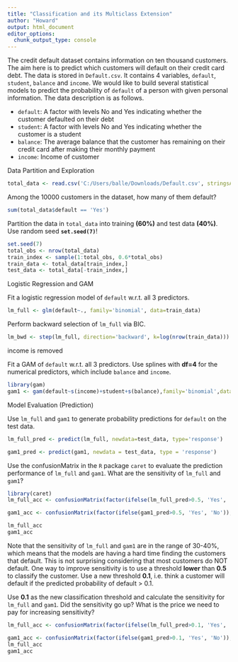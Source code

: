 ```yaml
---
title: "Classification and its Multiclass Extension"
author: "Howard"
output: html_document
editor_options: 
  chunk_output_type: console
---
```



The credit default dataset contains information on ten thousand customers. The aim here is to predict which customers will default on their credit card debt. The data is stored in `Default.csv`. It contains 4 variables, `default`, `student`, `balance` and `income`. We would like to build several statistical models to predict the probability of `default` of a person with given personal information. The data description is as follows.

+ `default`: A factor with levels No and Yes indicating whether the customer defaulted on their debt
+ `student`: A factor with levels No and Yes indicating whether the customer is a student
+ `balance`: The average balance that the customer has remaining on their credit card after making their monthly payment
+ `income`: Income of customer


Data Partition and Exploration

```r
total_data <- read.csv('C:/Users/balle/Downloads/Default.csv', stringsAsFactors=T)
```



Among the 10000 customers in the dataset, how many of them default?
```r
sum(total_data$default == 'Yes')
```


Partition the data in `total_data` into training **(60%)** and test data **(40%)**. Use random seed **`set.seed(7)`**!
```r

set.seed(7)
total_obs <- nrow(total_data)
train_index <- sample(1:total_obs, 0.6*total_obs)
train_data <- total_data[train_index,]
test_data <- total_data[-train_index,]
```


Logistic Regression and GAM

Fit a logistic regression model of `default` w.r.t. all 3 predictors.
```r
lm_full <- glm(default~., family='binomial', data=train_data)
```


Perform backward selection of `lm_full` via BIC.
```r
lm_bwd <- step(lm_full, direction='backward', k=log(nrow(train_data)))
```
income is removed

Fit a GAM of `default` w.r.t. all 3 predictors. Use splines with **df=4** for the numerical predictors, which include `balance ` and `income`.
```r
library(gam)
gam1 <- gam(default~s(income)+student+s(balance),family='binomial',data=train_data)
```


Model Evaluation (Prediction)

Use `lm_full` and `gam1` to generate probability predictions for `default` on the test data.
```r

lm_full_pred <- predict(lm_full, newdata=test_data, type='response')

gam1_pred <- predict(gam1, newdata = test_data, type = 'response')
```


Use the confusionMatrix in the `R` package `caret` to evaluate the prediction performance of `lm_full` and `gam1`. What are the sensitivity of `lm_full` and `gam1`?
```r
library(caret)
lm_full_acc <- confusionMatrix(factor(ifelse(lm_full_pred>0.5, 'Yes', 'No')), test_data$default, positive = 'Yes')

gam1_acc <- confusionMatrix(factor(ifelse(gam1_pred>0.5, 'Yes', 'No')), test_data$default, positive = 'Yes')

lm_full_acc
gam1_acc
```



Note that the sensitivity of `lm_full` and `gam1` are in the range of 30-40%, which means that the models are having a hard time finding the customers that default. This is not surprising considering that most customers do NOT default. One way to improve sensitivity is to use a threshold **lower** than **0.5** to classify the customer. Use a new threshold **0.1**, i.e. think a customer will default if the predicted probability of default > 0.1.

Use **0.1** as the new classification threshold and calculate the sensitivity for `lm_full` and `gam1`. Did the sensitivity go up? What is the price we need to pay for increasing sensitivity?
```r

lm_full_acc <- confusionMatrix(factor(ifelse(lm_full_pred>0.1, 'Yes', 'No')), test_data$default, positive = 'Yes')

gam1_acc <- confusionMatrix(factor(ifelse(gam1_pred>0.1, 'Yes', 'No')), test_data$default, positive = 'Yes')
lm_full_acc
gam1_acc
```